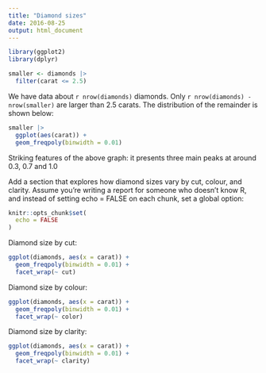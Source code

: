 ---
title: "Diamond sizes"
date: 2016-08-25
output: html_document
---

```{r setup, include = FALSE}
library(ggplot2)
library(dplyr)

smaller <- diamonds |> 
  filter(carat <= 2.5)
```

We have data about `r nrow(diamonds)` diamonds. Only 
`r nrow(diamonds) - nrow(smaller)` are larger than
2.5 carats. The distribution of the remainder is shown
below:

```{r, echo = FALSE}
smaller |> 
  ggplot(aes(carat)) + 
  geom_freqpoly(binwidth = 0.01)
```

Striking features of the above graph: it presents three main peaks at around 0.3, 0.7 and 1.0 

Add a section that explores how diamond sizes vary by cut, colour, and clarity. Assume you’re writing a report for someone who doesn’t know R, and instead of setting echo = FALSE on each chunk, set a global option:

```{r}
knitr::opts_chunk$set(
  echo = FALSE
)
```

Diamond size by cut:
```{r}
ggplot(diamonds, aes(x = carat)) +
  geom_freqpoly(binwidth = 0.01) + 
  facet_wrap(~ cut)
```



Diamond size by colour:
```{r}
ggplot(diamonds, aes(x = carat)) +
  geom_freqpoly(binwidth = 0.01) + 
  facet_wrap(~ color)
```

Diamond size by clarity:
```{r}
ggplot(diamonds, aes(x = carat)) +
  geom_freqpoly(binwidth = 0.01) + 
  facet_wrap(~ clarity)
```

